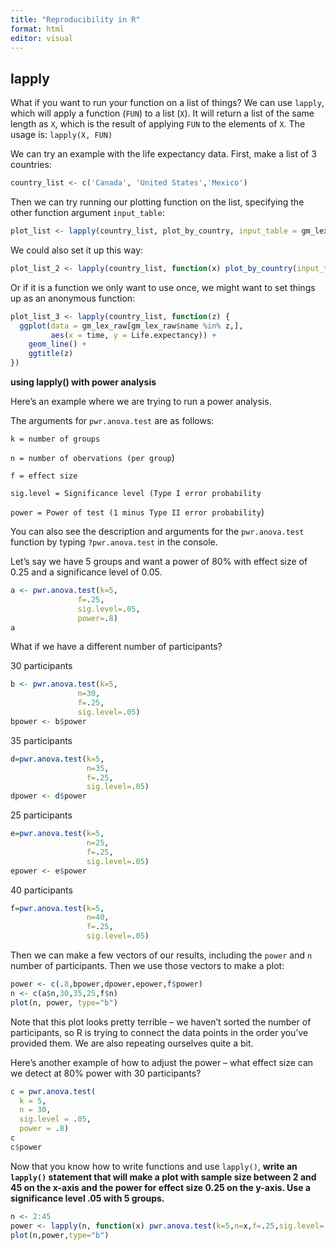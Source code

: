 ```yaml
---
title: "Reproducibility in R"
format: html
editor: visual
---
```


## lapply

What if you want to run your function on a list of things? We can use `lapply`, which will apply a function (`FUN`) to a list (`X`). It will return a list of the same length as `X`, which is the result of applying `FUN` to the elements of `X`. The usage is: `lapply(X, FUN)`

We can try an example with the life expectancy data. First, make a list of 3 countries:

```r
country_list <- c('Canada', 'United States','Mexico')
```

Then we can try running our plotting function on the list, specifying the other function argument `input_table`:

```r
plot_list <- lapply(country_list, plot_by_country, input_table = gm_lex_raw)
```

We could also set it up this way:

```r
plot_list_2 <- lapply(country_list, function(x) plot_by_country(input_table = gm_lex_raw, country = x))
```

Or if it is a function we only want to use once, we might want to set things up as an anonymous function:

```r
plot_list_3 <- lapply(country_list, function(z) {
  ggplot(data = gm_lex_raw[gm_lex_raw$name %in% z,],
         aes(x = time, y = Life.expectancy)) +
    geom_line() +
    ggtitle(z)
})
```

**using lapply() with power analysis**

Here's an example where we are trying to run a power analysis.

The arguments for `pwr.anova.test` are as follows:

`k = number of groups`

`n = number of obervations (per group`)

`f = effect size`

`sig.level = Significance level (Type I error probability`

`power = Power of test (1 minus Type II error probability`)

You can also see the description and arguments for the `pwr.anova.test` function by typing `?pwr.anova.test` in the console.

Let's say we have 5 groups and want a power of 80% with effect size of 0.25 and a significance level of 0.05.

```r
a <- pwr.anova.test(k=5,
               f=.25,
               sig.level=.05,
               power=.8)
a
```

What if we have a different number of participants?

30 participants

```r
b <- pwr.anova.test(k=5,
               n=30,
               f=.25,
               sig.level=.05)
bpower <- b$power

```

35 participants

```r
d=pwr.anova.test(k=5,
                 n=35,
                 f=.25,
                 sig.level=.05)
dpower <- d$power
```

25 participants

```r
e=pwr.anova.test(k=5,
                 n=25,
                 f=.25,
                 sig.level=.05)
epower <- e$power
```

40 participants

```r
f=pwr.anova.test(k=5,
                 n=40,
                 f=.25,
                 sig.level=.05)
```

Then we can make a few vectors of our results, including the `power` and `n` number of participants. Then we use those vectors to make a plot:

```r
power <- c(.8,bpower,dpower,epower,f$power)
n <- c(a$n,30,35,25,f$n)
plot(n, power, type="b")
```

Note that this plot looks pretty terrible -- we haven't sorted the number of participants, so R is trying to connect the data points in the order you've provided them. We are also repeating ourselves quite a bit.

Here's another example of how to adjust the power -- what effect size can we detect at 80% power with 30 participants?

```r
c = pwr.anova.test(
  k = 5,
  n = 30,
  sig.level = .05,
  power = .8)
c
c$power
```

::: callout-note
Now that you know how to write functions and use `lapply()`, **write an `lapply()` statement that will make a plot with sample size between 2 and 45 on the x-axis and the power for effect size 0.25 on the y-axis. Use a significance level .05 with 5 groups.**
:::

```r
n <- 2:45
power <- lapply(n, function(x) pwr.anova.test(k=5,n=x,f=.25,sig.level=.05)$power)
plot(n,power,type="b")
```
